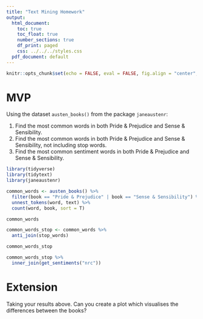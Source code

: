 ```yaml
---
title: "Text Mining Homework"
output:
  html_document:
    toc: true
    toc_float: true
    number_sections: true
    df_print: paged
    css: ../../../styles.css
  pdf_document: default
---
```



```r
knitr::opts_chunk$set(echo = FALSE, eval = FALSE, fig.align = "center", message = FALSE, warning = FALSE)
```

# MVP

Using the dataset `austen_books()` from the package `janeaustenr`:

1. Find the most common words in both Pride & Prejudice and Sense & Sensibility.
2. Find the most common words in both Pride & Prejudice and Sense & Sensibility, not including stop words.
3. Find the most common sentiment words in both Pride & Prejudice and Sense & Sensibility.

```r

library(tidyverse)
library(tidytext)
library(janeaustenr)

```

```r

common_words <- austen_books() %>% 
  filter(book == "Pride & Prejudice" | book == "Sense & Sensibility") %>% 
  unnest_tokens(word, text) %>% 
  count(word, book, sort = T)

common_words

```


```r

common_words_stop <- common_words %>%
  anti_join(stop_words)

common_words_stop

```



```r
common_words_stop %>%
  inner_join(get_sentiments("nrc"))
```



# Extension

Taking your results above. Can you create a plot which visualises the differences between the books?  

